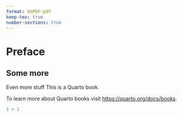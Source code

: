```yaml
---
format: bbPDF-pdf
keep-tex: true
number-sections: true
---
```


# Preface 

## Some more
Even more stuff
This is a Quarto book.

To learn more about Quarto books visit <https://quarto.org/docs/books>.

```r
1 + 1
```
